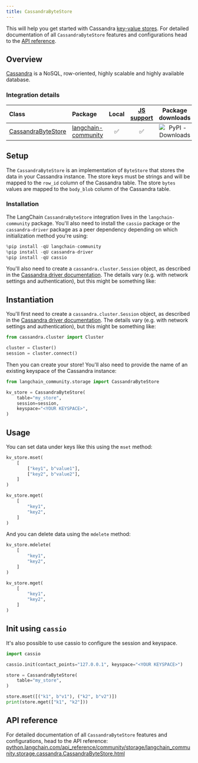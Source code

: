 ```yaml
---
title: CassandraByteStore
---
```


This will help you get started with Cassandra [key-value stores](/oss/python/concepts/key_value_stores). For detailed documentation of all `CassandraByteStore` features and configurations head to the [API reference](https://python.langchain.com/api_reference/community/storage/langchain_community.storage.cassandra.CassandraByteStore.html).

## Overview

[Cassandra](https://cassandra.apache.org/) is a NoSQL, row-oriented, highly scalable and highly available database.

### Integration details

| Class | Package | Local | [JS support](https://js.langchain.com/docs/integrations/stores/cassandra_storage) | Package downloads | Package latest |
| :--- | :--- | :---: | :---: |  :---: | :---: |
| [CassandraByteStore](https://python.langchain.com/api_reference/community/storage/langchain_community.storage.cassandra.CassandraByteStore.html) | [langchain-community](https://python.langchain.com/api_reference/community/index.html) | ✅ | ✅ | ![PyPI - Downloads](https://img.shields.io/pypi/dm/langchain_community?style=flat-square&label=%20) | ![PyPI - Version](https://img.shields.io/pypi/v/langchain_community?style=flat-square&label=%20) |

## Setup

The `CassandraByteStore` is an implementation of `ByteStore` that stores the data in your Cassandra instance.
The store keys must be strings and will be mapped to the `row_id` column of the Cassandra table.
The store `bytes` values are mapped to the `body_blob` column of the Cassandra table.

### Installation

The LangChain `CassandraByteStore` integration lives in the `langchain-community` package. You'll also need to install the `cassio` package or the `cassandra-driver` package as a peer dependency depending on which initialization method you're using:

```python
%pip install -qU langchain-community
%pip install -qU cassandra-driver
%pip install -qU cassio
```

You'll also need to create a `cassandra.cluster.Session` object, as described in the [Cassandra driver documentation](https://docs.datastax.com/en/developer/python-driver/latest/api/cassandra/cluster/#module-cassandra.cluster). The details vary (e.g. with network settings and authentication), but this might be something like:

## Instantiation

You'll first need to create a `cassandra.cluster.Session` object, as described in the [Cassandra driver documentation](https://docs.datastax.com/en/developer/python-driver/latest/api/cassandra/cluster/#module-cassandra.cluster). The details vary (e.g. with network settings and authentication), but this might be something like:

```python
from cassandra.cluster import Cluster

cluster = Cluster()
session = cluster.connect()
```

Then you can create your store! You'll also need to provide the name of an existing keyspace of the Cassandra instance:

```python
from langchain_community.storage import CassandraByteStore

kv_store = CassandraByteStore(
    table="my_store",
    session=session,
    keyspace="<YOUR KEYSPACE>",
)
```

## Usage

You can set data under keys like this using the `mset` method:

```python
kv_store.mset(
    [
        ["key1", b"value1"],
        ["key2", b"value2"],
    ]
)

kv_store.mget(
    [
        "key1",
        "key2",
    ]
)
```

And you can delete data using the `mdelete` method:

```python
kv_store.mdelete(
    [
        "key1",
        "key2",
    ]
)

kv_store.mget(
    [
        "key1",
        "key2",
    ]
)
```

## Init using `cassio`

It's also possible to use cassio to configure the session and keyspace.

```python
import cassio

cassio.init(contact_points="127.0.0.1", keyspace="<YOUR KEYSPACE>")

store = CassandraByteStore(
    table="my_store",
)

store.mset([("k1", b"v1"), ("k2", b"v2")])
print(store.mget(["k1", "k2"]))
```

## API reference

For detailed documentation of all `CassandraByteStore` features and configurations, head to the API reference: [python.langchain.com/api_reference/community/storage/langchain_community.storage.cassandra.CassandraByteStore.html](https://python.langchain.com/api_reference/community/storage/langchain_community.storage.cassandra.CassandraByteStore.html)

